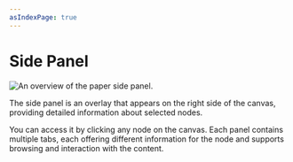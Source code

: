 ```yaml
---
asIndexPage: true
---
```


# Side Panel 

![An overview of the paper side panel.](./side_panel.png)

The side panel is an overlay that appears on the right side of the canvas, providing detailed information about selected nodes. 

You can access it by clicking any node on the canvas. Each panel contains multiple tabs, each offering different information for the node and supports browsing and interaction with the content.

